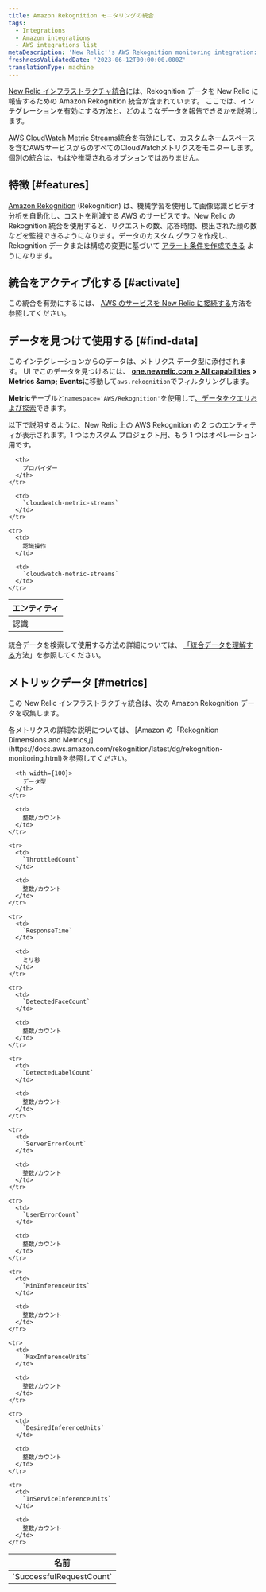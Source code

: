 ```yaml
---
title: Amazon Rekognition モニタリングの統合
tags:
  - Integrations
  - Amazon integrations
  - AWS integrations list
metaDescription: 'New Relic''s AWS Rekognition monitoring integration: what data it reports, and how to enable it.'
freshnessValidatedDate: '2023-06-12T00:00:00.000Z'
translationType: machine
---
```


[New Relic インフラストラクチャ統合](/docs/infrastructure/introduction-infra-monitoring)には、Rekognition データを New Relic に報告するための Amazon Rekognition 統合が含まれています。 ここでは、インテグレーションを有効にする方法と、どのようなデータを報告できるかを説明します。

[AWS CloudWatch Metric Streams統合](/docs/infrastructure/amazon-integrations/aws-integrations-list/aws-metric-stream/)を有効にして、カスタムネームスペースを含むAWSサービスからのすべてのCloudWatchメトリクスをモニターします。個別の統合は、もはや推奨されるオプションではありません。

## 特徴 [#features]

[Amazon Rekognition](https://aws.amazon.com/rekognition/) (Rekognition) は、機械学習を使用して画像認識とビデオ分析を自動化し、コストを削減する AWS のサービスです。New Relic の Rekognition 統合を使用すると、リクエストの数、応答時間、検出された顔の数などを監視できるようになります。データのカスタム グラフを作成し、Rekognition データまたは構成の変更に基づいて [アラート条件を作成できる](/docs/infrastructure/new-relic-infrastructure/infrastructure-alert-conditions/infrastructure-alerts-add-edit-or-view-host-alert-information) ようになります。

## 統合をアクティブ化する [#activate]

この統合を有効にするには、 [AWS のサービスを New Relic に接続する](/docs/infrastructure/amazon-integrations/connect/aws-metric-stream/#set-up-metric-stream)方法を参照してください。

## データを見つけて使用する [#find-data]

このインテグレーションからのデータは、メトリクス データ型に添付されます。 UI でこのデータを見つけるには、 <DNT>**[one.newrelic.com &gt; All capabilities](https://one.newrelic.com/all-capabilities) &gt; Metrics &amp;amp; Events**</DNT>に移動して`aws.rekognition`でフィルタリングします。

<DNT>**Metric**</DNT>テーブルと`namespace='AWS/Rekognition'`を使用して[、データをクエリおよび探索](/docs/using-new-relic/data/understand-data/query-new-relic-data)できます。

以下で説明するように、New Relic 上の AWS Rekognition の 2 つのエンティティが表示されます。1 つはカスタム プロジェクト用、もう 1 つはオペレーション用です。

<table>
  <thead>
    <tr>
      <th>
        エンティティ
      </th>

      <th>
        プロバイダー
      </th>
    </tr>
  </thead>

  <tbody>
    <tr>
      <td>
        認識
      </td>

      <td>
        `cloudwatch-metric-streams`
      </td>
    </tr>

    <tr>
      <td>
        認識操作
      </td>

      <td>
        `cloudwatch-metric-streams`
      </td>
    </tr>
  </tbody>
</table>

統合データを検索して使用する方法の詳細については、 [「統合データを理解する](/docs/infrastructure/integrations/find-use-infrastructure-integration-data)方法」を参照してください。

## メトリックデータ [#metrics]

この New Relic インフラストラクチャ統合は、次の Amazon Rekognition データを収集します。

<Callout variant="tip">
  各メトリクスの詳細な説明については、 [Amazon の「Rekognition Dimensions and Metrics」](https://docs.aws.amazon.com/rekognition/latest/dg/rekognition-monitoring.html)を参照してください。
</Callout>

<table>
  <thead>
    <tr>
      <th width={200}>
        名前
      </th>

      <th width={100}>
        データ型
      </th>
    </tr>
  </thead>

  <tbody>
    <tr>
      <td>
        `SuccessfulRequestCount`
      </td>

      <td>
        整数/カウント
      </td>
    </tr>

    <tr>
      <td>
        `ThrottledCount`
      </td>

      <td>
        整数/カウント
      </td>
    </tr>

    <tr>
      <td>
        `ResponseTime`
      </td>

      <td>
        ミリ秒
      </td>
    </tr>

    <tr>
      <td>
        `DetectedFaceCount`
      </td>

      <td>
        整数/カウント
      </td>
    </tr>

    <tr>
      <td>
        `DetectedLabelCount`
      </td>

      <td>
        整数/カウント
      </td>
    </tr>

    <tr>
      <td>
        `ServerErrorCount`
      </td>

      <td>
        整数/カウント
      </td>
    </tr>

    <tr>
      <td>
        `UserErrorCount`
      </td>

      <td>
        整数/カウント
      </td>
    </tr>

    <tr>
      <td>
        `MinInferenceUnits`
      </td>

      <td>
        整数/カウント
      </td>
    </tr>

    <tr>
      <td>
        `MaxInferenceUnits`
      </td>

      <td>
        整数/カウント
      </td>
    </tr>

    <tr>
      <td>
        `DesiredInferenceUnits`
      </td>

      <td>
        整数/カウント
      </td>
    </tr>

    <tr>
      <td>
        `InServiceInferenceUnits`
      </td>

      <td>
        整数/カウント
      </td>
    </tr>
  </tbody>
</table>